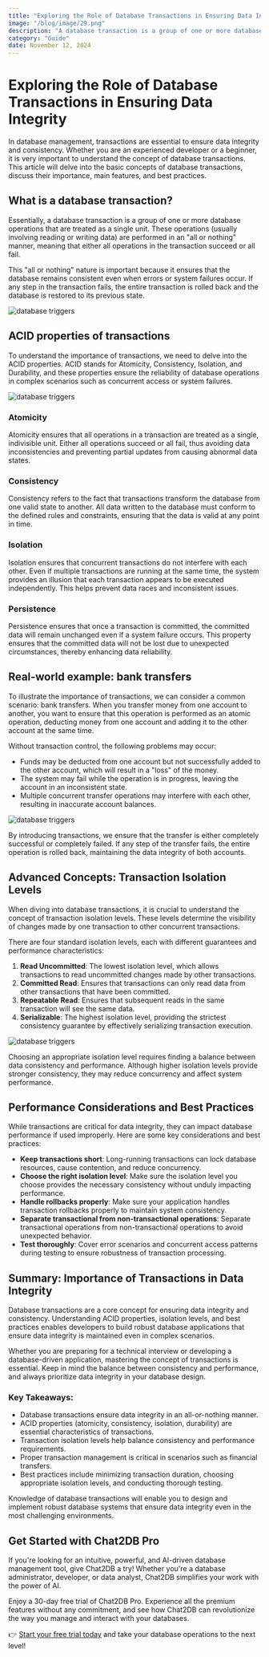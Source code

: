 ```yaml
---
title: "Exploring the Role of Database Transactions in Ensuring Data Integrity"
image: "/blog/image/29.png"
description: "A database transaction is a group of one or more database operations that are treated as a single unit."
category: "Guide"
date: November 12, 2024
---
```


# Exploring the Role of Database Transactions in Ensuring Data Integrity


<Authors date="November 12, 2024">
  <Author name="Jing" link="https://chat2db.ai" />
</Authors>

In database management, transactions are essential to ensure data integrity and consistency. Whether you are an experienced developer or a beginner, it is very important to understand the concept of database transactions. This article will delve into the basic concepts of database transactions, discuss their importance, main features, and best practices.

## What is a database transaction?

Essentially, a database transaction is a group of one or more database operations that are treated as a single unit. These operations (usually involving reading or writing data) are performed in an "all or nothing" manner, meaning that either all operations in the transaction succeed or all fail.

This "all or nothing" nature is important because it ensures that the database remains consistent even when errors or system failures occur. If any step in the transaction fails, the entire transaction is rolled back and the database is restored to its previous state.

![database triggers](/image/blog/transactions/1.png)

## ACID properties of transactions

To understand the importance of transactions, we need to delve into the ACID properties. ACID stands for Atomicity, Consistency, Isolation, and Durability, and these properties ensure the reliability of database operations in complex scenarios such as concurrent access or system failures.

![database triggers](/image/blog/transactions/2.png)

### Atomicity

Atomicity ensures that all operations in a transaction are treated as a single, indivisible unit. Either all operations succeed or all fail, thus avoiding data inconsistencies and preventing partial updates from causing abnormal data states.

### Consistency

Consistency refers to the fact that transactions transform the database from one valid state to another. All data written to the database must conform to the defined rules and constraints, ensuring that the data is valid at any point in time.

### Isolation

Isolation ensures that concurrent transactions do not interfere with each other. Even if multiple transactions are running at the same time, the system provides an illusion that each transaction appears to be executed independently. This helps prevent data races and inconsistent issues.

### Persistence

Persistence ensures that once a transaction is committed, the committed data will remain unchanged even if a system failure occurs. This property ensures that the committed data will not be lost due to unexpected circumstances, thereby enhancing data reliability.

## Real-world example: bank transfers

To illustrate the importance of transactions, we can consider a common scenario: bank transfers. When you transfer money from one account to another, you want to ensure that this operation is performed as an atomic operation, deducting money from one account and adding it to the other account at the same time.

Without transaction control, the following problems may occur:

- Funds may be deducted from one account but not successfully added to the other account, which will result in a "loss" of the money.
- The system may fail while the operation is in progress, leaving the account in an inconsistent state.
- Multiple concurrent transfer operations may interfere with each other, resulting in inaccurate account balances.

![database triggers](/image/blog/transactions/3.png)

By introducing transactions, we ensure that the transfer is either completely successful or completely failed. If any step of the transfer fails, the entire operation is rolled back, maintaining the data integrity of both accounts.

## Advanced Concepts: Transaction Isolation Levels

When diving into database transactions, it is crucial to understand the concept of transaction isolation levels. These levels determine the visibility of changes made by one transaction to other concurrent transactions.

There are four standard isolation levels, each with different guarantees and performance characteristics:

1. **Read Uncommitted**: The lowest isolation level, which allows transactions to read uncommitted changes made by other transactions.
2. **Committed Read**: Ensures that transactions can only read data from other transactions that have been committed.
3. **Repeatable Read**: Ensures that subsequent reads in the same transaction will see the same data.
4. **Serializable**: The highest isolation level, providing the strictest consistency guarantee by effectively serializing transaction execution.

![database triggers](/image/blog/transactions/4.png)

Choosing an appropriate isolation level requires finding a balance between data consistency and performance. Although higher isolation levels provide stronger consistency, they may reduce concurrency and affect system performance.

## Performance Considerations and Best Practices

While transactions are critical for data integrity, they can impact database performance if used improperly. Here are some key considerations and best practices:

- **Keep transactions short**: Long-running transactions can lock database resources, cause contention, and reduce concurrency.
- **Choose the right isolation level**: Make sure the isolation level you choose provides the necessary consistency without unduly impacting performance.
- **Handle rollbacks properly**: Make sure your application handles transaction rollbacks properly to maintain system consistency.
- **Separate transactional from non-transactional operations**: Separate transactional operations from non-transactional operations to avoid unexpected behavior.
- **Test thoroughly**: Cover error scenarios and concurrent access patterns during testing to ensure robustness of transaction processing.

## Summary: Importance of Transactions in Data Integrity

Database transactions are a core concept for ensuring data integrity and consistency. Understanding ACID properties, isolation levels, and best practices enables developers to build robust database applications that ensure data integrity is maintained even in complex scenarios.

Whether you are preparing for a technical interview or developing a database-driven application, mastering the concept of transactions is essential. Keep in mind the balance between consistency and performance, and always prioritize data integrity in your database design.

### Key Takeaways:

- Database transactions ensure data integrity in an all-or-nothing manner.
- ACID properties (atomicity, consistency, isolation, durability) are essential characteristics of transactions.
- Transaction isolation levels help balance consistency and performance requirements.
- Proper transaction management is critical in scenarios such as financial transfers.
- Best practices include minimizing transaction duration, choosing appropriate isolation levels, and conducting thorough testing.

Knowledge of database transactions will enable you to design and implement robust database systems that ensure data integrity even in the most challenging environments.

## Get Started with Chat2DB Pro

If you're looking for an intuitive, powerful, and AI-driven database management tool, give Chat2DB a try! Whether you're a database administrator, developer, or data analyst, Chat2DB simplifies your work with the power of AI.

Enjoy a 30-day free trial of Chat2DB Pro. Experience all the premium features without any commitment, and see how Chat2DB can revolutionize the way you manage and interact with your databases.

👉 [Start your free trial today](https://chat2db.ai/pricing) and take your database operations to the next level!
